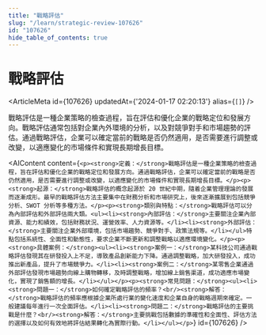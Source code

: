 ```yaml
---
title: "戰略評估"
slug: "/learn/strategic-review-107626"
id: "107626"
hide_table_of_contents: true
---
```



# 戰略評估

<ArticleMeta id={107626} updatedAt={'2024-01-17 02:20:13'} alias={`[]`} />
<div className='border-solid border-b border-t-0 my-4 border-[var(--ifm-color-gray-300)]' />

戰略評估是一種企業策略的檢查過程，旨在評估和優化企業的戰略定位和發展方向。戰略評估通常包括對企業內外環境的分析，以及對競爭對手和市場趨勢的評估。通過戰略評估，企業可以確定當前的戰略是否仍然適用，是否需要進行調整或改變，以適應變化的市場條件和實現長期增長目標。

<AIContent content={`<p><strong>定義：</strong>戰略評估是一種企業策略的檢查過程，旨在評估和優化企業的戰略定位和發展方向。通過戰略評估，企業可以確定當前的戰略是否仍然適用，是否需要進行調整或改變，以適應變化的市場條件和實現長期增長目標。</p><p><strong>起源：</strong>戰略評估的概念起源於 20 世紀中期，隨着企業管理理論的發展而逐漸成形。最早的戰略評估方法主要集中在財務分析和市場研究上，後來逐漸擴展到包括競爭分析、SWOT 分析等多種方法。</p><p><strong>類別與特點：</strong>戰略評估可以分為內部評估和外部評估兩大類。<ul><li><strong>內部評估：</strong>主要關注企業內部資源、能力和績效，包括財務狀況、運營效率、人力資源等。</li><li><strong>外部評估：</strong>主要關注企業外部環境，包括市場趨勢、競爭對手、政策法規等。</li></ul>特點包括系統性、全面性和動態性，要求企業不斷更新和調整戰略以適應環境變化。</p><p><strong>具體案例：</strong><ul><li><strong>案例一：</strong>某科技公司通過戰略評估發現其在研發投入上不足，導致產品創新能力下降。通過調整戰略，加大研發投入，成功推出新產品，提升了市場競爭力。</li><li><strong>案例二：</strong>某零售企業通過外部評估發現市場趨勢向線上購物轉移，及時調整戰略，增加線上銷售渠道，成功適應市場變化，實現了銷售額的增長。</li></ul></p><p><strong>常見問題：</strong><ul><li><strong>問題一：</strong>如何確定戰略評估的頻率？<br/><strong>解答：</strong>戰略評估的頻率應根據企業所處行業的變化速度和企業自身的戰略週期來確定。一般建議每年進行一次全面評估。</li><li><strong>問題二：</strong>戰略評估的主要挑戰是什麼？<br/><strong>解答：</strong>主要挑戰包括數據的準確性和全面性、評估方法的選擇以及如何有效地將評估結果轉化為實際行動。</li></ul></p>`} id={107626} />
